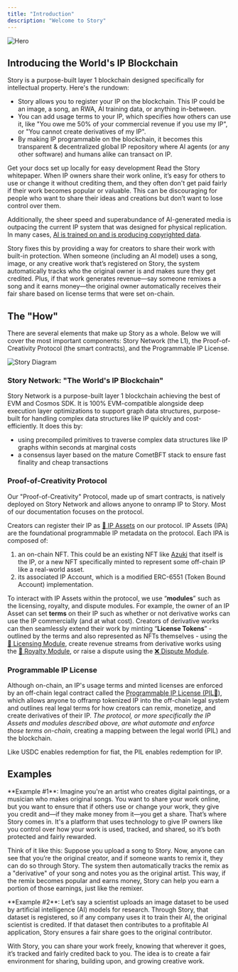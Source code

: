 ```yaml
---
title: "Introduction"
description: "Welcome to Story"
---
```


<Frame>
  <img src="/images/story-banner.png" alt="Hero" />
</Frame>

## Introducing the World's IP Blockchain

Story is a purpose-built layer 1 blockchain designed specifically for intellectual property. Here's the rundown:

- Story allows you to register your IP on the blockchain. This IP could be an image, a song, an RWA, AI training data, or anything in-between.
- You can add usage terms to your IP, which specifies how others can use it, like "You owe me 50% of your commercial revenue if you use my IP", or "You cannot create derivatives of my IP".
- By making IP programmable on the blockchain, it becomes this transparent & decentralized global IP repository where AI agents (or any other software) and humans alike can transact on IP.

<CardGroup cols={2}>
  <Card
    title="Skip the Read - 1 Minute Summary"
    icon="house"
    href="https://docs.story.foundation/docs/explain-like-im-five"
  >
    Get your docs set up locally for easy development
  </Card>
  <Card
    title="Read the Whitepaper"
    href="https://www.story.foundation/whitepaper.pdf"
    icon="file"
  >
    Read the Story whitepaper.
  </Card>
</CardGroup>

<Accordion title="Why did we built Story?" icon="question">
When IP owners share their work online, it’s easy for others to use or change it without crediting them, and they often don't get paid fairly if their work becomes popular or valuable. This can be discouraging for people who want to share their ideas and creations but don’t want to lose control over them.

Additionally, the sheer speed and superabundance of AI-generated media is outpacing the current IP system that was designed for physical replication. In many cases, [AI is trained on and is producing copyrighted data](https://twitter.com/BriannaWu/status/1823833723764084846).

Story fixes this by providing a way for creators to share their work with built-in protection. When someone (including an AI model) uses a song, image, or any creative work that’s registered on Story, the system automatically tracks who the original owner is and makes sure they get credited. Plus, if that work generates revenue—say someone remixes a song and it earns money—the original owner automatically receives their fair share based on license terms that were set on-chain.

</Accordion>

## The "How"

There are several elements that make up Story as a whole. Below we will cover the most important components: Story Network (the L1), the Proof-of-Creativity Protocol (the smart contracts), and the Programmable IP License.

<Frame>
  <img src="/images/story-stack.png" alt="Story Diagram" />
</Frame>

### Story Network: "The World's IP Blockchain"

Story Network is a purpose-built layer 1 blockchain achieving the best of EVM and Cosmos SDK. It is 100% EVM-compatible alongside deep execution layer optimizations to support graph data structures, purpose-built for handling complex data structures like IP quickly and cost-efficiently. It does this by:

- using precompiled primitives to traverse complex data structures like IP graphs within seconds at marginal costs
- a consensus layer based on the mature CometBFT stack to ensure fast finality and cheap transactions

### Proof-of-Creativity Protocol

Our "Proof-of-Creativity" Protocol, made up of smart contracts, is natively deployed on Story Network and allows anyone to onramp IP to Story. Most of our documentation focuses on the protocol.

Creators can register their IP as [🧩 IP Assets](/ip-asset) on our protocol. IP Assets (IPA) are the foundational programmable IP metadata on the protocol. Each IPA is composed of:

1. an on-chain NFT. This could be an existing NFT like [Azuki](https://www.azuki.com/en) that itself is the IP, or a new NFT specifically minted to represent some off-chain IP like a real-world asset.
2. its associated IP Account, which is a modified ERC-6551 (Token Bound Account) implementation.

To interact with IP Assets within the protocol, we use “**modules**” such as the licensing, royalty, and dispute modules. For example, the owner of an IP Asset can set **terms** on their IP such as whether or not derivative works can use the IP commercially (and at what cost). Creators of derivative works can then seamlessly extend their work by minting “**License Tokens**” - outlined by the terms and also represented as NFTs themselves - using the [📜 Licensing Module](doc:licensing-module), create revenue streams from derivative works using the [💸 Royalty Module](doc:royalty-module), or raise a dispute using the [❌ Dispute Module](doc:dispute-module).

### Programmable IP License

Although on-chain, an IP's usage terms and minted licenses are enforced by an off-chain legal contract called the [Programmable IP License (PIL💊)](doc:programmable-ip-license-pil), which allows anyone to offramp tokenized IP into the off-chain legal system and outlines real legal terms for how creators can remix, monetize, and create derivatives of their IP. _The protocol, or more specifically the IP Assets and modules described above, are what automate and enforce those terms on-chain_, creating a mapping between the legal world (PIL) and the blockchain.

Like USDC enables redemption for fiat, the PIL enables redemption for IP.

## Examples

<Accordion title="Example #1" icon="circle-info">
  **Example #1**: Imagine you're an artist who creates digital paintings, or a musician who makes original songs. You want to share your work online, but you want to ensure that if others use or change your work, they give you credit and—if they make money from it—you get a share. That’s where Story comes in. It's a platform that uses technology to give IP owners like you control over how your work is used, tracked, and shared, so it’s both protected and fairly rewarded.

Think of it like this: Suppose you upload a song to Story. Now, anyone can see that you’re the original creator, and if someone wants to remix it, they can do so through Story. The system then automatically tracks the remix as a "derivative" of your song and notes you as the original artist. This way, if the remix becomes popular and earns money, Story can help you earn a portion of those earnings, just like the remixer.

</Accordion>

<Accordion title="Example #2" icon="circle-info">
  **Example #2**: Let’s say a scientist uploads an image dataset to be used by artificial intelligence (AI) models for research. Through Story, that dataset is registered, so if any company uses it to train their AI, the original scientist is credited. If that dataset then contributes to a profitable AI application, Story ensures a fair share goes to the original contributor.

With Story, you can share your work freely, knowing that wherever it goes, it’s tracked and fairly credited back to you. The idea is to create a fair environment for sharing, building upon, and growing creative work.

</Accordion>
